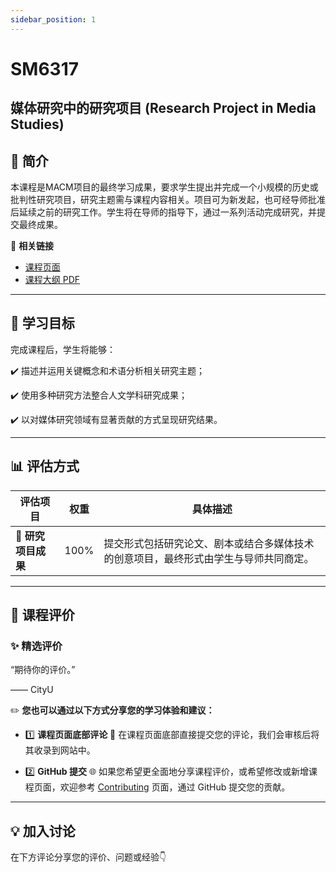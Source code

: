 ```yaml
---
sidebar_position: 1
---
```


# SM6317
## 媒体研究中的研究项目 (Research Project in Media Studies)

## **📘 简介**
本课程是MACM项目的最终学习成果，要求学生提出并完成一个小规模的历史或批判性研究项目，研究主题需与课程内容相关。项目可为新发起，也可经导师批准后延续之前的研究工作。学生将在导师的指导下，通过一系列活动完成研究，并提交最终成果。

🔗 **相关链接**
- [课程页面](https://www.cityu.edu.hk/catalogue/pg/202425/course/SM6317.htm)
- [课程大纲 PDF](https://www.cityu.edu.hk/catalogue/pg/202425/course/SM6317.pdf)

---

## **🎯 学习目标**

完成课程后，学生将能够：

✔️ 描述并运用关键概念和术语分析相关研究主题；

✔️ 使用多种研究方法整合人文学科研究成果；

✔️ 以对媒体研究领域有显著贡献的方式呈现研究结果。

---

## **📊 评估方式**

| **评估项目**          | **权重** | **具体描述**                                                                                       |
|----------------------|---------|---------------------------------------------------------------------------------------------------|
| **📂 研究项目成果**    | 100%     | 提交形式包括研究论文、剧本或结合多媒体技术的创意项目，最终形式由学生与导师共同商定。                                         |

---

## **💬 课程评价**

### ✨ **精选评价**
<div className={commentStyles.commentBox}>
    <p className={commentStyles.commentText}>
        “期待你的评价。”
    </p>
    <p className={commentStyles.commentAuthor}>—— CityU</p>
</div>

✏️ **您也可以通过以下方式分享您的学习体验和建议：**

- 1️⃣ **课程页面底部评论**
💬 在课程页面底部直接提交您的评论，我们会审核后将其收录到网站中。

- 2️⃣ **GitHub 提交**
🌐 如果您希望更全面地分享课程评价，或希望修改或新增课程页面，欢迎参考 [Contributing](/contributing) 页面，通过 GitHub 提交您的贡献。

---

## **💡 加入讨论**

在下方评论分享您的评价、问题或经验👇
<Utterances />